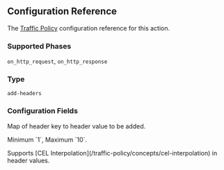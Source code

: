 
## Configuration Reference

The [Traffic Policy](/traffic-policy/) configuration
reference for this action.

### Supported Phases

`on_http_request`, `on_http_response`

### Type

`add-headers`

### Configuration Fields

<Config>
	<ConfigItem title="headers" type="object" cel={true}>
		<p>Map of header key to header value to be added.</p>
		<p>Minimum `1`, Maximum `10`.</p>
		<p>
			Supports [CEL Interpolation](/traffic-policy/concepts/cel-interpolation)
			in header values.
		</p>
	</ConfigItem>
</Config>
